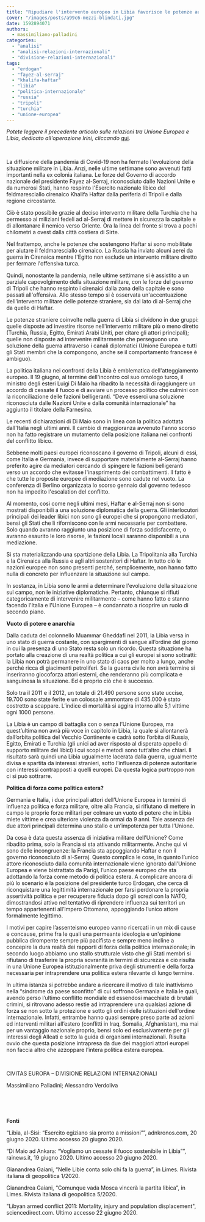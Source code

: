 ```yaml
---
title: "Ripudiare l'intervento europeo in Libia favorisce le potenze autoritarie"
cover: "/images/posts/a99c6-mezzi-blindati.jpg"
date: 1592894071
authors:
  - massimiliano-palladini
categories: 
  - "analisi"
  - "analisi-relazioni-internazionali"
  - "divisione-relazioni-internazionali"
tags: 
  - "erdogan"
  - "fayez-al-serraj"
  - "khalifa-haftar"
  - "libia"
  - "politica-internazionale"
  - "russia"
  - "tripoli"
  - "turchia"
  - "unione-europea"
---
```


_Potete leggere il precedente articolo sulle relazioni tra Unione Europea e Libia, dedicato all'operazione Irini, cliccando_ [qui](https://civitaseuropadoteu.wordpress.com/2020/06/12/operazione-irini-lue-e-la-difficile-implementazione-dellembargo-onu-alla-libia/).

 

La diffusione della pandemia di Covid-19 non ha fermato l'evoluzione della situazione militare in Libia. Anzi, nelle ultime settimane sono avvenuti fatti importanti nella ex colonia italiana. Le forze del Governo di accordo nazionale del presidente Fayez al-Serraj, riconosciuto dalle Nazioni Unite e da numerosi Stati, hanno respinto l'Esercito nazionale libico del feldmaresciallo cirenaico Khalifa Haftar dalla periferia di Tripoli e dalla regione circostante.

Ciò è stato possibile grazie al deciso intervento militare della Turchia che ha permesso ai miliziani fedeli ad al-Serraj di mettere in sicurezza la capitale e di allontanare il nemico verso Oriente. Ora la linea del fronte si trova a pochi chilometri a ovest dalla città costiera di Sirte.

Nel frattempo, anche le potenze che sostengono Haftar si sono mobilitate per aiutare il feldmaresciallo cirenaico. La Russia ha inviato alcuni aerei da guerra in Cirenaica mentre l'Egitto non esclude un intervento militare diretto per fermare l'offensiva turca.

Quindi, nonostante la pandemia, nelle ultime settimane si è assistito a un parziale capovolgimento della situazione militare, con le forze del governo di Tripoli che hanno respinto i cirenaici dalla zona della capitale e sono passati all'offensiva. Allo stesso tempo si è osservata un'accentuazione dell'intervento militare delle potenze straniere, sia dal lato di al-Serraj che da quello di Haftar.

Le potenze straniere coinvolte nella guerra di Libia si dividono in due gruppi: quelle disposte ad investire risorse nell'intervento militare più o meno diretto (Turchia, Russia, Egitto, Emirati Arabi Uniti, per citare gli attori principali); quelle non disposte ad intervenire militarmente che perseguono una soluzione della guerra attraverso i canali diplomatici (Unione Europea e tutti gli Stati membri che la compongono, anche se il comportamento francese è ambiguo).

La politica italiana nei confronti della Libia è emblematica dell'atteggiamento europeo. Il 19 giugno, al termine dell'incontro col suo omologo turco, il ministro degli esteri Luigi Di Maio ha ribadito la necessità di raggiungere un accordo di cessate il fuoco e di avviare un processo politico che culmini con la riconciliazione delle fazioni belligeranti. “Deve esserci una soluzione riconosciuta dalle Nazioni Unite e dalla comunità internazionale” ha aggiunto il titolare della Farnesina.

Le recenti dichiarazioni di Di Maio sono in linea con la politica adottata dall'Italia negli ultimi anni. Il cambio di maggioranza avvenuto l'anno scorso non ha fatto registrare un mutamento della posizione italiana nei confronti del conflitto libico.

Sebbene molti paesi europei riconoscano il governo di Tripoli, alcuni di essi, come Italia e Germania, invece di supportare materialmente al-Serraj hanno preferito agire da mediatori cercando di spingere le fazioni belligeranti verso un accordo che evitasse l'inasprimento dei combattimenti. Il fatto è che tutte le proposte europee di mediazione sono cadute nel vuoto. La conferenza di Berlino organizzata lo scorso gennaio dal governo tedesco non ha impedito l'escalation del conflitto.

Al momento, così come negli ultimi mesi, Haftar e al-Serraj non si sono mostrati disponibili a una soluzione diplomatica della guerra. Gli interlocutori principali dei leader libici non sono gli europei che si propongono mediatori, bensì gli Stati che li riforniscono con le armi necessarie per combattere. Solo quando avranno raggiunto una posizione di forza soddisfacente, o avranno esaurito le loro risorse, le fazioni locali saranno disponibili a una mediazione.

Si sta materializzando una spartizione della Libia. La Tripolitania alla Turchia e la Cirenaica alla Russia e agli altri sostenitori di Haftar. In tutto ciò le nazioni europee non sono presenti perché, semplicemente, non hanno fatto nulla di concreto per influenzare la situazione sul campo.

In sostanza, in Libia sono le armi a determinare l'evoluzione della situazione sul campo, non le iniziative diplomatiche. Pertanto, chiunque si rifiuti categoricamente di intervenire militarmente – come hanno fatto e stanno facendo l'Italia e l'Unione Europea – è condannato a ricoprire un ruolo di secondo piano.

**Vuoto di potere e anarchia**

Dalla caduta del colonnello Muammar Gheddafi nel 2011, la Libia versa in uno stato di guerra costante, con spargimenti di sangue all’ordine del giorno in cui la presenza di uno Stato resta solo un ricordo. Questa situazione ha portato alla creazione di una realtà politica a cui gli europei si sono sottratti: la Libia non potrà permanere in uno stato di caos per molto a lungo, anche perché ricca di giacimenti petroliferi. Se la guerra civile non avrà termine si inseriranno giocoforza attori esterni, che renderanno più complicata e sanguinosa la situazione. Ed è proprio ciò che è successo.

Solo tra il 2011 e il 2012, un totale di 21.490 persone sono state uccise, 19.700 sono state ferite e un colossale ammontare di 435.000 è stato costretto a scappare. L’indice di mortalità si aggira intorno alle 5,1 vittime ogni 1000 persone.

La Libia è un campo di battaglia con o senza l’Unione Europea, ma quest’ultima non avrà più voce in capitolo in Libia, la quale si allontanerà dall’orbita politica del Vecchio Continente e cadrà sotto l’orbita di Russia, Egitto, Emirati e Turchia (gli unici ad aver risposto al disperato appello di supporto militare dei libici) i cui scopi e metodi sono tutt’altro che chiari. Il risultato sarà quindi una Libia ugualmente lacerata dalla guerra, ugualmente divisa e spartita da interessi stranieri, sotto l’influenza di potenze autoritarie con interessi contrapposti a quelli europei. Da questa logica purtroppo non ci si può sottrarre.

**Politica di forza come politica estera?**

Germania e Italia, i due principali attori dell’Unione Europea in termini di influenza politica e forza militare, oltre alla Francia, si rifiutano di mettere in campo le proprie forze militari per colmare un vuoto di potere che in Libia miete vittime e crea ulteriore violenza da ormai da 9 anni. Tale assenza dei due attori principali determina uno stallo e un’impotenza per tutta l’Unione.

Da cosa è data questa assenza di iniziativa militare dell’Unione? Come ribadito prima, solo la Francia si sta attivando militarmente. Anche qui vi sono delle incongruenze: la Francia sta appoggiando Haftar e non il governo riconosciuto di al-Serraj. Questo complica le cose, in quanto l’unico attore riconosciuto dalla comunità internazionale viene ignorato dall’Unione Europea e viene bistrattato da Parigi, l’unico paese europeo che sta adottando la forza come metodo di politica estera. A complicare ancora di più lo scenario è la posizione del presidente turco Erdogan, che cerca di riconquistare una legittimità internazionale per farsi perdonare la propria assertività politica e per recuperare fiducia dopo gli screzi con la NATO, dimostrandosi attivo nel tentativo di riprendere influenza sui territori un tempo appartenenti all’Impero Ottomano, appoggiando l’unico attore formalmente legittimo.

I motivi per capire l’assenteismo europeo vanno ricercati in un mix di cause e concause, prime fra le quali una permeante ideologia e un'opinione pubblica dirompente sempre più pacifista e sempre meno incline a concepire la dura realtà dei rapporti di forza della politica internazionale; in secondo luogo abbiamo uno stallo strutturale visto che gli Stati membri si rifiutano di trasferire la propria sovranità in termini di sicurezza e ciò risulta in una Unione Europea istituzionalmente priva degli strumenti e della forza necessaria per intraprendere una politica estera rilevante di lungo termine.

In ultima istanza si potrebbe andare a ricercare il motivo di tale inattivismo nella “sindrome da paese sconfitto” di cui soffrono Germania e Italia le quali, avendo perso l’ultimo conflitto mondiale ed essendosi macchiate di brutali crimini, si ritrovano adesso restie ad intraprendere una qualsiasi azione di forza se non sotto la protezione e sotto gli ordini delle istituzioni dell'ordine internazionale. Infatti, entrambe hanno quasi sempre preso parte ad azioni ed interventi militari all’estero (conflitti in Iraq, Somalia, Afghanistan), ma mai per un vantaggio nazionale proprio, bensì solo ed esclusivamente per gli interessi degli Alleati e sotto la guida di organismi internazionali. Risulta ovvio che questa posizione intrapresa da due dei maggiori attori europei non faccia altro che azzoppare l’intera politica estera europea.

 

CIVITAS EUROPA – DIVISIONE RELAZIONI INTERNAZIONALI

Massimiliano Palladini; Alessandro Verdoliva

 

 

**Fonti**

“Libia, al-Sisi: “Esercito egiziano sia pronto a missioni””, adnkronos.com, 20 giugno 2020. Ultimo accesso 20 giugno 2020.

“Di Maio ad Ankara: “Vogliamo un cessate il fuoco sostenibile in Libia””, rainews.it, 19 giugno 2020. Ultimo accesso 20 giugno 2020.

Gianandrea Gaiani, “Nelle Libie conta solo chi fa la guerra”, in Limes. Rivista italiana di geopolitica 1/2020.

Gianandrea Gaiani, “Comunque vada Mosca vincerà la partita libica”, in Limes. Rivista italiana di geopolitica 5/2020.

"Libyan armed conflict 2011: Mortality, injury and population displacement", sciencedirect.com. Ultimo accesso 22 giugno 2020.
